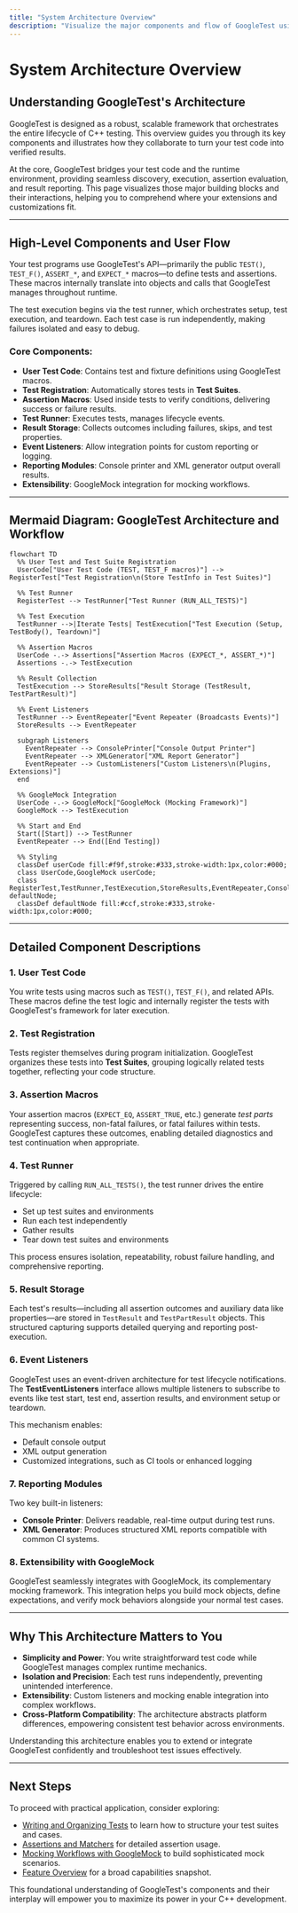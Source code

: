 ```yaml
---
title: "System Architecture Overview"
description: "Visualize the major components and flow of GoogleTest using a Mermaid diagram. See how user code, test cases, assertion macros, runners, and reporting interact. Identify key extension and integration points, such as GoogleMock for advanced mocking."
---
```


# System Architecture Overview

## Understanding GoogleTest's Architecture

GoogleTest is designed as a robust, scalable framework that orchestrates the entire lifecycle of C++ testing. This overview guides you through its key components and illustrates how they collaborate to turn your test code into verified results.

At the core, GoogleTest bridges your test code and the runtime environment, providing seamless discovery, execution, assertion evaluation, and result reporting. This page visualizes those major building blocks and their interactions, helping you to comprehend where your extensions and customizations fit.

---

## High-Level Components and User Flow

Your test programs use GoogleTest's API—primarily the public `TEST()`, `TEST_F()`, `ASSERT_*`, and `EXPECT_*` macros—to define tests and assertions. These macros internally translate into objects and calls that GoogleTest manages throughout runtime.

The test execution begins via the test runner, which orchestrates setup, test execution, and teardown. Each test case is run independently, making failures isolated and easy to debug.

### Core Components:

- **User Test Code**: Contains test and fixture definitions using GoogleTest macros.
- **Test Registration**: Automatically stores tests in **Test Suites**.
- **Assertion Macros**: Used inside tests to verify conditions, delivering success or failure results.
- **Test Runner**: Executes tests, manages lifecycle events.
- **Result Storage**: Collects outcomes including failures, skips, and test properties.
- **Event Listeners**: Allow integration points for custom reporting or logging.
- **Reporting Modules**: Console printer and XML generator output overall results.
- **Extensibility**: GoogleMock integration for mocking workflows.

---

## Mermaid Diagram: GoogleTest Architecture and Workflow

```mermaid
flowchart TD
  %% User Test and Test Suite Registration
  UserCode["User Test Code (TEST, TEST_F macros)"] --> RegisterTest["Test Registration\n(Store TestInfo in Test Suites)"]

  %% Test Runner
  RegisterTest --> TestRunner["Test Runner (RUN_ALL_TESTS)"]

  %% Test Execution
  TestRunner -->|Iterate Tests| TestExecution["Test Execution (Setup, TestBody(), Teardown)"]

  %% Assertion Macros
  UserCode -.-> Assertions["Assertion Macros (EXPECT_*, ASSERT_*)"]
  Assertions -.-> TestExecution

  %% Result Collection
  TestExecution --> StoreResults["Result Storage (TestResult, TestPartResult)"]

  %% Event Listeners
  TestRunner --> EventRepeater["Event Repeater (Broadcasts Events)"]
  StoreResults --> EventRepeater

  subgraph Listeners
    EventRepeater --> ConsolePrinter["Console Output Printer"]
    EventRepeater --> XMLGenerator["XML Report Generator"]
    EventRepeater --> CustomListeners["Custom Listeners\n(Plugins, Extensions)"]
  end

  %% GoogleMock Integration
  UserCode -.-> GoogleMock["GoogleMock (Mocking Framework)"]
  GoogleMock --> TestExecution

  %% Start and End
  Start([Start]) --> TestRunner
  EventRepeater --> End([End Testing])

  %% Styling
  classDef userCode fill:#f9f,stroke:#333,stroke-width:1px,color:#000;
  class UserCode,GoogleMock userCode;
  class RegisterTest,TestRunner,TestExecution,StoreResults,EventRepeater,ConsolePrinter,XMLGenerator,CustomListeners defaultNode;
  classDef defaultNode fill:#ccf,stroke:#333,stroke-width:1px,color:#000;
```

---

## Detailed Component Descriptions

### 1. User Test Code

You write tests using macros such as `TEST()`, `TEST_F()`, and related APIs. These macros define the test logic and internally register the tests with GoogleTest's framework for later execution.

### 2. Test Registration

Tests register themselves during program initialization. GoogleTest organizes these tests into **Test Suites**, grouping logically related tests together, reflecting your code structure.

### 3. Assertion Macros

Your assertion macros (`EXPECT_EQ`, `ASSERT_TRUE`, etc.) generate _test parts_ representing success, non-fatal failures, or fatal failures within tests. GoogleTest captures these outcomes, enabling detailed diagnostics and test continuation when appropriate.

### 4. Test Runner

Triggered by calling `RUN_ALL_TESTS()`, the test runner drives the entire lifecycle:
- Set up test suites and environments
- Run each test independently
- Gather results
- Tear down test suites and environments

This process ensures isolation, repeatability, robust failure handling, and comprehensive reporting.

### 5. Result Storage

Each test's results—including all assertion outcomes and auxiliary data like properties—are stored in `TestResult` and `TestPartResult` objects. This structured capturing supports detailed querying and reporting post-execution.

### 6. Event Listeners

GoogleTest uses an event-driven architecture for test lifecycle notifications. The **TestEventListeners** interface allows multiple listeners to subscribe to events like test start, test end, assertion results, and environment setup or teardown.

This mechanism enables:
- Default console output
- XML output generation
- Customized integrations, such as CI tools or enhanced logging

### 7. Reporting Modules

Two key built-in listeners:
- **Console Printer**: Delivers readable, real-time output during test runs.
- **XML Generator**: Produces structured XML reports compatible with common CI systems.

### 8. Extensibility with GoogleMock

GoogleTest seamlessly integrates with GoogleMock, its complementary mocking framework. This integration helps you build mock objects, define expectations, and verify mock behaviors alongside your normal test cases.


---

## Why This Architecture Matters to You

- **Simplicity and Power**: You write straightforward test code while GoogleTest manages complex runtime mechanics.
- **Isolation and Precision**: Each test runs independently, preventing unintended interference.
- **Extensibility**: Custom listeners and mocking enable integration into complex workflows.
- **Cross-Platform Compatibility**: The architecture abstracts platform differences, empowering consistent test behavior across environments.

Understanding this architecture enables you to extend or integrate GoogleTest confidently and troubleshoot test issues effectively.

---

## Next Steps

To proceed with practical application, consider exploring:

- [Writing and Organizing Tests](../api-reference/core-testing-apis/writing-tests) to learn how to structure your test suites and cases.
- [Assertions and Matchers](../api-reference/core-testing-apis/assertions) for detailed assertion usage.
- [Mocking Workflows with GoogleMock](../guides/advanced-testing-patterns/mocking-workflows) to build sophisticated mock scenarios.
- [Feature Overview](../overview/product-introduction/feature-overview) for a broad capabilities snapshot.

This foundational understanding of GoogleTest's components and their interplay will empower you to maximize its power in your C++ development.
